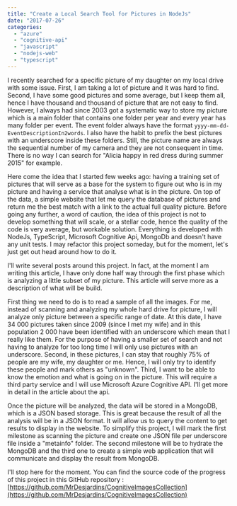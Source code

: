 ```yaml
---
title: "Create a Local Search Tool for Pictures in NodeJs"
date: "2017-07-26"
categories: 
  - "azure"
  - "cognitive-api"
  - "javascript"
  - "nodejs-web"
  - "typescript"
---
```


I recently searched for a specific picture of my daughter on my local drive with some issue. First, I am taking a lot of picture and it was hard to find. Second, I have some good pictures and some average, but I keep them all, hence I have thousand and thousand of picture that are not easy to find. However, I always had since 2003 got a systematic way to store my picture which is a main folder that contains one folder per year and every year has many folder per event. The event folder always have the format `yyyy-mm-dd-EventDescriptionIn2words`. I also have the habit to prefix the best pictures with an underscore inside these folders. Still, the picture name are always the sequential number of my camera and they are not consequent in time. There is no way I can search for "Alicia happy in red dress during summer 2015" for example.

Here come the idea that I started few weeks ago: having a training set of pictures that will serve as a base for the system to figure out who is in my picture and having a service that analyse what is in the picture. On top of the data, a simple website that let me query the database of pictures and return me the best match with a link to the actual full quality picture. Before going any further, a word of caution, the idea of this project is not to develop something that will scale, or a stellar code, hence the quality of the code is very average, but workable solution. Everything is developed with NodeJs, TypeScript, Microsoft Cognitive Api, MongoDb and doesn't have any unit tests. I may refactor this project someday, but for the moment, let's just get out head around how to do it.

I'll write several posts around this project. In fact, at the moment I am writing this article, I have only done half way through the first phase which is analyzing a little subset of my picture. This article will serve more as a description of what will be build.

First thing we need to do is to read a sample of all the images. For me, instead of scanning and analyzing my whole hard drive for picture, I will analyze only picture between a specific range of date. At this date, I have 34 000 pictures taken since 2009 (since I met my wife) and in this population 2 000 have been identified with an underscore which mean that I really like them. For the purpose of having a smaller set of search and not having to analyze for too long time I will only use pictures with an underscore. Second, in these pictures, I can stay that roughly 75% of people are my wife, my daughter or me. Hence, I will only try to identify these people and mark others as "unknown". Third, I want to be able to know the emotion and what is going on in the picture. This will require a third party service and I will use Microsoft Azure Cognitive API. I'll get more in detail in the article about the api.

Once the picture will be analyzed, the data will be stored in a MongoDB, which is a JSON based storage. This is great because the result of all the analysis will be in a JSON format. It will allow us to query the content to get results to display in the website. To simplify this project, I will mark the first milestone as scanning the picture and create one JSON file per underscore file inside a "metainfo" folder. The second milestone will be to hydrate the MongoDB and the third one to create a simple web application that will communicate and display the result from MongoDB.

I'll stop here for the moment. You can find the source code of the progress of this project in this GitHub repository : [https://github.com/MrDesjardins/CognitiveImagesCollection](https://github.com/MrDesjardins/CognitiveImagesCollection)
